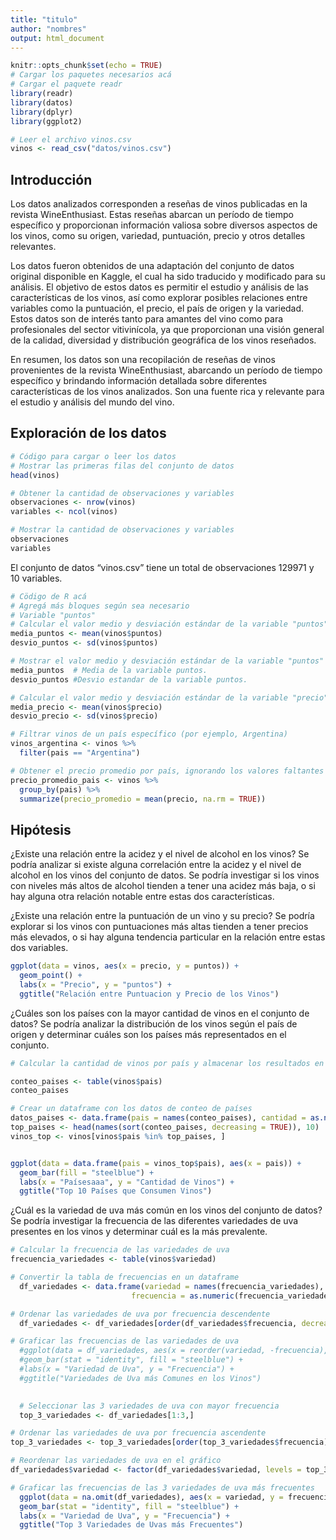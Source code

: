 ```yaml
---
title: "titulo"
author: "nombres"
output: html_document
---
```


```r
knitr::opts_chunk$set(echo = TRUE)
# Cargar los paquetes necesarios acá
# Cargar el paquete readr
library(readr)
library(datos)
library(dplyr)
library(ggplot2)

# Leer el archivo vinos.csv
vinos <- read_csv("datos/vinos.csv")

```

## Introducción
Los datos analizados corresponden a reseñas de vinos publicadas en la revista WineEnthusiast. Estas reseñas abarcan un período de tiempo específico y proporcionan información valiosa sobre diversos aspectos de los vinos, como su origen, variedad, puntuación, precio y otros detalles relevantes.

Los datos fueron obtenidos de una adaptación del conjunto de datos original disponible en Kaggle, el cual ha sido traducido y modificado para su análisis. 
El objetivo de estos datos es permitir el estudio y análisis de las características de los vinos, así como explorar posibles relaciones entre variables como la puntuación, el precio, el país de origen y la variedad. Estos datos son de interés tanto para amantes del vino como para profesionales del sector vitivinícola, ya que proporcionan una visión general de la calidad, diversidad y distribución geográfica de los vinos reseñados.

En resumen, los datos son una recopilación de reseñas de vinos provenientes de la revista WineEnthusiast, abarcando un período de tiempo específico y brindando información detallada sobre diferentes características de los vinos analizados. Son una fuente rica y relevante para el estudio y análisis del mundo del vino.

## Exploración de los datos

```r
# Código para cargar o leer los datos
# Mostrar las primeras filas del conjunto de datos
head(vinos)

# Obtener la cantidad de observaciones y variables
observaciones <- nrow(vinos)
variables <- ncol(vinos)

# Mostrar la cantidad de observaciones y variables
observaciones
variables

```
El conjunto de datos "vinos.csv" tiene un total de observaciones 129971 y 10 variables.

```r
# Cödigo de R acá 
# Agregá más bloques según sea necesario
# Variable "puntos"
# Calcular el valor medio y desviación estándar de la variable "puntos"
media_puntos <- mean(vinos$puntos)
desvio_puntos <- sd(vinos$puntos)

# Mostrar el valor medio y desviación estándar de la variable "puntos"
media_puntos  # Media de la variable puntos.
desvio_puntos #Desvio estandar de la variable puntos.

```
```r
# Calcular el valor medio y desviación estándar de la variable "precio"
media_precio <- mean(vinos$precio)
desvio_precio <- sd(vinos$precio)

```

```r

# Filtrar vinos de un país específico (por ejemplo, Argentina)
vinos_argentina <- vinos %>%
  filter(pais == "Argentina")

# Obtener el precio promedio por país, ignorando los valores faltantes
precio_promedio_pais <- vinos %>%
  group_by(pais) %>%
  summarize(precio_promedio = mean(precio, na.rm = TRUE))


```

## Hipótesis
¿Existe una relación entre la acidez y el nivel de alcohol en los vinos? Se podría analizar si existe alguna correlación entre la acidez y el nivel de alcohol en los vinos del conjunto de datos. Se podría investigar si los vinos con niveles más altos de alcohol tienden a tener una acidez más baja, o si hay alguna otra relación notable entre estas dos características.

¿Existe una relación entre la puntuación de un vino y su precio? Se podría explorar si los vinos con puntuaciones más altas tienden a tener precios más elevados, o si hay alguna tendencia particular en la relación entre estas dos variables.


```r
ggplot(data = vinos, aes(x = precio, y = puntos)) +
  geom_point() +
  labs(x = "Precio", y = "puntos") +
  ggtitle("Relación entre Puntuacion y Precio de los Vinos")
```


¿Cuáles son los países con la mayor cantidad de vinos en el conjunto de datos? Se podría analizar la distribución de los vinos según el país de origen y determinar cuáles son los países más representados en el conjunto.
```r

# Calcular la cantidad de vinos por país y almacenar los resultados en un objeto llamado "conteo_paises"

conteo_paises <- table(vinos$pais)
conteo_paises 

# Crear un dataframe con los datos de conteo de países
datos_paises <- data.frame(pais = names(conteo_paises), cantidad = as.numeric(conteo_paises))
top_paises <- head(names(sort(conteo_paises, decreasing = TRUE)), 10)
vinos_top <- vinos[vinos$pais %in% top_paises, ]


ggplot(data = data.frame(pais = vinos_top$pais), aes(x = pais)) +
  geom_bar(fill = "steelblue") +
  labs(x = "Paísesaaa", y = "Cantidad de Vinos") +
  ggtitle("Top 10 Países que Consumen Vinos")

```


¿Cuál es la variedad de uva más común en los vinos del conjunto de datos? Se podría investigar la frecuencia de las diferentes variedades de uva presentes en los vinos y determinar cuál es la más prevalente.

```r

# Calcular la frecuencia de las variedades de uva
frecuencia_variedades <- table(vinos$variedad)

# Convertir la tabla de frecuencias en un dataframe
  df_variedades <- data.frame(variedad = names(frecuencia_variedades),
                           frecuencia = as.numeric(frecuencia_variedades))

# Ordenar las variedades de uva por frecuencia descendente
  df_variedades <- df_variedades[order(df_variedades$frecuencia, decreasing = TRUE), ]

# Graficar las frecuencias de las variedades de uva
  #ggplot(data = df_variedades, aes(x = reorder(variedad, -frecuencia), y = frecuencia)) +
  #geom_bar(stat = "identity", fill = "steelblue") +
  #labs(x = "Variedad de Uva", y = "Frecuencia") +
  #ggtitle("Variedades de Uva más Comunes en los Vinos")

  
  # Seleccionar las 3 variedades de uva con mayor frecuencia
  top_3_variedades <- df_variedades[1:3,]

# Ordenar las variedades de uva por frecuencia ascendente
top_3_variedades <- top_3_variedades[order(top_3_variedades$frecuencia), ]

# Reordenar las variedades de uva en el gráfico
df_variedades$variedad <- factor(df_variedades$variedad, levels = top_3_variedades$variedad)

# Graficar las frecuencias de las 3 variedades de uva más frecuentes
  ggplot(data = na.omit(df_variedades), aes(x = variedad, y = frecuencia)) +
  geom_bar(stat = "identity", fill = "steelblue") +
  labs(x = "Variedad de Uva", y = "Frecuencia") +
  ggtitle("Top 3 Variedades de Uvas más Frecuentes")


```



